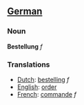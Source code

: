 ==[[German]]==
===Noun===

'''Bestellung''' ''f''

===Translations===
*[[Dutch]]: [[bestelling]] ''f''
*[[English]]: [[order]]
*[[French]]: [[commande]] ''f''